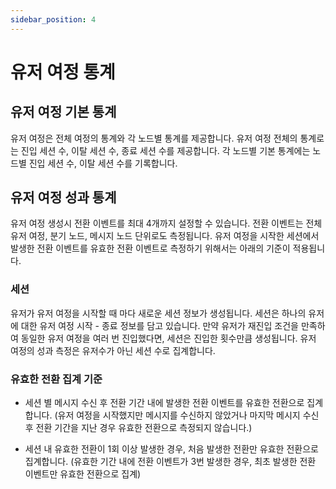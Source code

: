 ```yaml
---
sidebar_position: 4
---
```


# 유저 여정 통계

## 유저 여정 기본 통계

유저 여정은 전체 여정의 통계와 각 노드별 통계를 제공합니다.
유저 여정 전체의 통계로는 진입 세션 수, 이탈 세션 수, 종료 세션 수를 제공합니다.
각 노드별 기본 통계에는 노드별 진입 세션 수, 이탈 세션 수를 기록합니다.

## 유저 여정 성과 통계

유저 여정 생성시 전환 이벤트를 최대 4개까지 설정할 수 있습니다. 전환 이벤트는 전체 유저 여정, 분기 노드, 메시지 노드 단위로도 측정됩니다.
유저 여정을 시작한 세션에서 발생한 전환 이벤트를 유효한 전환 이벤트로 측정하기 위해서는 아래의 기준이 적용됩니다.

### 세션

유저가 유저 여정을 시작할 때 마다 새로운 세션 정보가 생성됩니다. 세션은 하나의 유저에 대한 유저 여정 시작 - 종료 정보를 담고 있습니다.
만약 유저가 재진입 조건을 만족하여 동일한 유저 여정을 여러 번 진입했다면, 세션은 진입한 횟수만큼 생성됩니다.
유저 여정의 성과 측정은 유저수가 아닌 세션 수로 집계합니다.

### 유효한 전환 집계 기준

- 세션 별 메시지 수신 후 전환 기간 내에 발생한 전환 이벤트를 유효한 전환으로 집계합니다.
  (유저 여정을 시작했지만 메시지를 수신하지 않았거나 마지막 메시지 수신 후 전환 기간을 지난 경우 유효한 전환으로 측정되지 않습니다.)

- 세션 내 유효한 전환이 1회 이상 발생한 경우, 처음 발생한 전환만 유효한 전환으로 집계합니다.
  (유효한 기간 내에 전환 이벤트가 3번 발생한 경우, 최초 발생한 전환 이벤트만 유효한 전환으로 집계)
